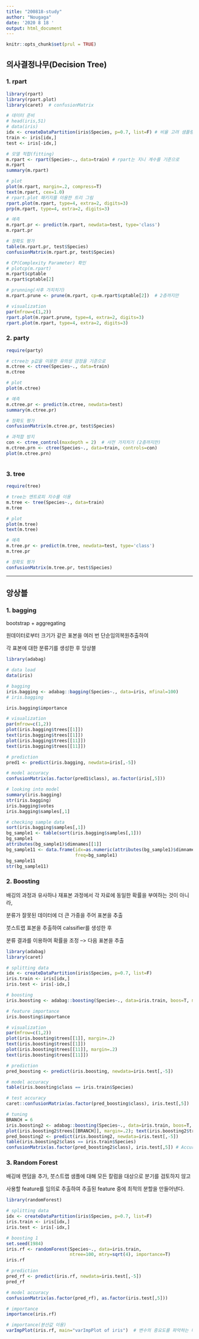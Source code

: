 ```yaml
---
title: "200818-study"
author: "Nougaga"
date: '2020 8 18 '
output: html_document
---
```


```r
knitr::opts_chunk$set(prul = TRUE)
```

## **의사결정나무(Decision Tree)**

### 1. rpart
```r
library(rpart)
library(rpart.plot)
library(caret)  # confusionMatrix
```
```r
# 데이터 준비
# head(iris,51)
# data(iris)
idx <- createDataPartition(iris$Species, p=0.7, list=F) # 비율 고려 샘플링
train <- iris[idx,]
test <- iris[-idx,]

# 모델 적합(fitting)
m.rpart <- rpart(Species~., data=train) # rpart는 지니 계수를 기준으로
m.rpart
summary(m.rpart)

# plot
plot(m.rpart, margin=.2, compress=T)
text(m.rpart, cex=1.0)
# rpart.plot 패키지를 이용한 트리 그림
rpart.plot(m.rpart, type=4, extra=2, digits=3)
prp(m.rpart, type=4, extra=2, digits=3)

# 예측
m.rpart.pr <- predict(m.rpart, newdata=test, type='class')
m.rpart.pr

# 정확도 평가
table(m.rpart.pr, test$Species)
confusionMatrix(m.rpart.pr, test$Species)

# CP(Complexity Parameter) 확인
# plotcp(m.rpart)
m.rpart$cptable
m.rpart$cptable[2]

# prunning(사후 가지치기)
m.rpart.prune <- prune(m.rpart, cp=m.rpart$cptable[2])  # 2층까지만

# visualization
par(mfrow=c(1,2))
rpart.plot(m.rpart.prune, type=4, extra=2, digits=3)
rpart.plot(m.rpart, type=4, extra=2, digits=3)
```

### 2. party
```r
require(party)
```
```r
# ctree는 p값을 이용한 유의성 검정을 기준으로
m.ctree <- ctree(Species~., data=train)
m.ctree

# plot
plot(m.ctree)

# 예측
m.ctree.pr <- predict(m.ctree, newdata=test)
summary(m.ctree.pr)

# 정확도 평가
confusionMatrix(m.ctree.pr, test$Species)

# 과적합 방지
con <- ctree_control(maxdepth = 2)  # 사전 가지치기 (2층까지만)
m.ctree.prn <- ctree(Species~., data=train, controls=con)
plot(m.ctree.prn)



```
### 3. tree
```r
require(tree)
```
```r
# tree는 엔트로피 지수를 이용
m.tree <- tree(Species~., data=train)
m.tree

# plot
plot(m.tree)
text(m.tree)

# 예측
m.tree.pr <- predict(m.tree, newdata=test, type='class')
m.tree.pr

# 정확도 평가
confusionMatrix(m.tree.pr, test$Species)
```

---

## **앙상블**

### 1. bagging

bootstrap + aggregating

원데이터로부터 크기가 같은 표본을 여러 번 단순임의복원추출하여

각 표본에 대한 분류기를 생성한 후 앙상블

```r
library(adabag)
```
```r
# data load
data(iris)

# bagging
iris.bagging <- adabag::bagging(Species~., data=iris, mfinal=100)
# iris.bagging

iris.bagging$importance

# visualization
par(mfrow=c(1,2))
plot(iris.bagging$trees[[1]])
text(iris.bagging$trees[[1]])
plot(iris.bagging$trees[[11]])
text(iris.bagging$trees[[11]])

# prediction
pred1 <- predict(iris.bagging, newdata=iris[,-5])

# model accuracy
confusionMatrix(as.factor(pred1$class), as.factor(iris[,5]))
```
```r
# looking into model
summary(iris.bagging)
str(iris.bagging)
iris.bagging$votes
iris.bagging$samples[,1]

# checking sample data
sort(iris.bagging$samples[,1])
bg_sample1 <- table(sort(iris.bagging$samples[,1]))
bg_sample1
attributes(bg_sample1)$dimnames[[1]]
bg_sample11 <- data.frame(idx=as.numeric(attributes(bg_sample1)$dimnames[[1]]),
                          freq=bg_sample1)
bg_sample11
str(bg_sample11)
```

### 2. Boosting

배깅의 과정과 유사하나 재표본 과정에서 각 자료에 동일한 확률을 부여하는 것이 아니라,

분류가 잘못된 데이터에 더 큰 가중을 주어 표본을 추출

붓스트랩 표본을 추출하여 calssifier를 생성한 후

분류 결과를 이용하여 확률을 조정 --> 다음 표본을 추출

```r
library(adabag)
library(caret)
```

```r
# splitting data
idx <- createDataPartition(iris$Species, p=0.7, list=F)
iris.train <- iris[idx,]
iris.test <- iris[-idx,]

# boosting
iris.boosting <- adabag::boosting(Species~., data=iris.train, boos=T, mfinal=11)

# feature importance
iris.boosting$importance

# visualization
par(mfrow=c(1,2))
plot(iris.boosting$trees[[1]], margin=.2)
text(iris.boosting$trees[[1]])
plot(iris.boosting$trees[[11]], margin=.2)
text(iris.boosting$trees[[11]])

# prediction
pred_boosting <- predict(iris.boosting, newdata=iris.test[,-5])

# model accuracy
table(iris.boosting$class == iris.train$Species)

# test accuracy
caret::confusionMatrix(as.factor(pred_boosting$class), iris.test[,5])  # Accuracy : 0.9111

# tuning
BRANCH = 6
iris.boosting2 <- adabag::boosting(Species~., data=iris.train, boos=T, mfinal=BRANCH)
plot(iris.boosting2$trees[[BRANCH]], margin=.2); text(iris.boosting2$trees[[BRANCH]])
pred_boosting2 <- predict(iris.boosting2, newdata=iris.test[,-5])
table(iris.boosting2$class == iris.train$Species)
confusionMatrix(as.factor(pred_boosting2$class), iris.test[,5]) # Accuracy : 0.9111 별 차이 없음
```

### 3. Random Forest

배깅에 랜덤을 추가, 붓스트랩 샘플에 대해 모든 칼럼을 대상으로 분기를 검토하지 않고

사용할 feature를 임의로 추출하여 추출된 feature 중에 최적의 분할을 만들어낸다.

```r
library(randomForest)
```
```r
# splitting data
idx <- createDataPartition(iris$Species, p=0.7, list=F)
iris.train <- iris[idx,]
iris.test <- iris[-idx,]

# boosting 1
set.seed(1984)
iris.rf <- randomForest(Species~., data=iris.train,
                        ntree=100, mtry=sqrt(4), importance=T)
iris.rf

# prediction
pred_rf <- predict(iris.rf, newdata=iris.test[,-5])
pred_rf

# model accuracy
confusionMatrix(as.factor(pred_rf), as.factor(iris.test[,5]))

# importance
importance(iris.rf)

# importance(분산값 이용)
varImpPlot(iris.rf, main="varImpPlot of iris")  # 변수의 중요도를 파악하는 데에 참고할 그림
```